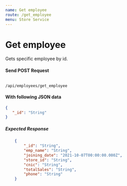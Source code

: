 ```yaml
---
name: Get employee
route: /get_employee
menu: Store Service
---
```

# Get employee 
Gets specific employee by id.

#### Send POST Request 
<Code>
/api/employees/get_employee
</Code>

#### With following JSON data
```json
{
   "_id": "String"
}
```

##### Expected Response
```json
    {
        "_id": "String",
        "emp_name": "String",
        "joining_date": "2021-10-07T00:00:00.000Z",
        "store_id": "String",
        "cnic": "String",
        "totalSales": "String",
        "phone": "String"
    }
```
